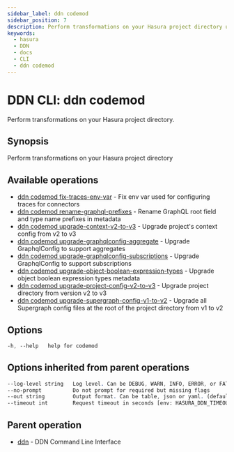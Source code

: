 ```yaml
---
sidebar_label: ddn codemod
sidebar_position: 7
description: Perform transformations on your Hasura project directory using the DDN CLI
keywords:
  - hasura
  - DDN
  - docs
  - CLI
  - ddn codemod
---
```


# DDN CLI: ddn codemod

Perform transformations on your Hasura project directory.

## Synopsis

Perform transformations on your Hasura project directory

## Available operations

- [ddn codemod fix-traces-env-var](/reference/cli/commands/ddn_codemod_fix-traces-env-var) - Fix env var used for
  configuring traces for connectors
- [ddn codemod rename-graphql-prefixes](/reference/cli/commands/ddn_codemod_rename-graphql-prefixes) - Rename GraphQL
  root field and type name prefixes in metadata
- [ddn codemod upgrade-context-v2-to-v3](/reference/cli/commands/ddn_codemod_upgrade-context-v2-to-v3) - Upgrade
  project's context config from v2 to v3
- [ddn codemod upgrade-graphqlconfig-aggregate](/reference/cli/commands/ddn_codemod_upgrade-graphqlconfig-aggregate) -
  Upgrade GraphqlConfig to support aggregates
- [ddn codemod upgrade-graphqlconfig-subscriptions](/reference/cli/commands/ddn_codemod_upgrade-graphqlconfig-subscriptions) -
  Upgrade GraphqlConfig to support subscriptions
- [ddn codemod upgrade-object-boolean-expression-types](/reference/cli/commands/ddn_codemod_upgrade-object-boolean-expression-types) -
  Upgrade object boolean expression types metadata
- [ddn codemod upgrade-project-config-v2-to-v3](/reference/cli/commands/ddn_codemod_upgrade-project-config-v2-to-v3) -
  Upgrade project directory from version v2 to v3
- [ddn codemod upgrade-supergraph-config-v1-to-v2](/reference/cli/commands/ddn_codemod_upgrade-supergraph-config-v1-to-v2) -
  Upgrade all Supergraph config files at the root of the project directory from v1 to v2

## Options

```sass
-h, --help   help for codemod
```

## Options inherited from parent operations

```sass
--log-level string   Log level. Can be DEBUG, WARN, INFO, ERROR, or FATAL. (default "INFO")
--no-prompt          Do not prompt for required but missing flags
--out string         Output format. Can be table, json or yaml. (default "table")
--timeout int        Request timeout in seconds [env: HASURA_DDN_TIMEOUT] (default 100)
```

## Parent operation

- [ddn](/reference/cli/commands/ddn) - DDN Command Line Interface
